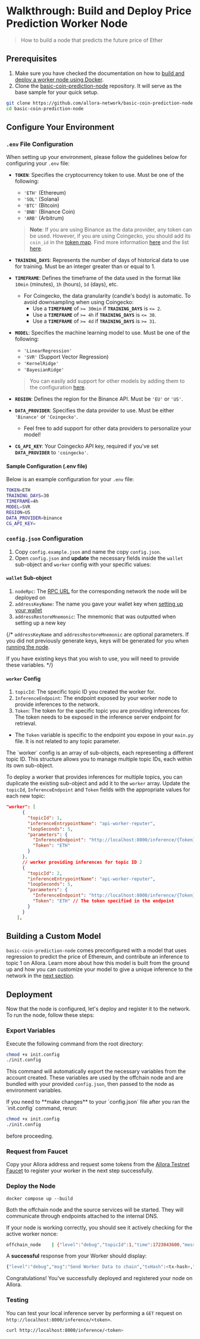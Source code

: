 
# Walkthrough: Build and Deploy Price Prediction Worker Node

> How to build a node that predicts the future price of Ether

## Prerequisites 

1. Make sure you have checked the documentation on how to [build and deploy a worker node using Docker](/devs/workers/deploy-worker/using-docker).
2. Clone the [basic-coin-prediction-node](https://github.com/allora-network/basic-coin-prediction-node) repository. It will serve as the base sample for your quick setup.

```bash
git clone https://github.com/allora-network/basic-coin-prediction-node
cd basic-coin-prediction-node
```

## Configure Your Environment

### `.env` File Configuration

When setting up your environment, please follow the guidelines below for configuring your `.env` file:

- **`TOKEN`**: Specifies the cryptocurrency token to use. Must be one of the following:
  - `'ETH'` (Ethereum)
  - `'SOL'` (Solana)
  - `'BTC'` (Bitcoin)
  - `'BNB'` (Binance Coin)
  - `'ARB'` (Arbitrum)
  
  > **Note**: If you are using Binance as the data provider, any token can be used. However, if you are using Coingecko, you should add its `coin_id` in the [token map](https://github.com/allora-network/basic-coin-prediction-node/blob/70cf49d0a2317769d883ae882c146efbb915f5c0/updater.py#L107). Find more information [here](https://docs.coingecko.com/reference/simple-price) and the list [here](https://docs.google.com/spreadsheets/d/1wTTuxXt8n9q7C4NDXqQpI3wpKu1_5bGVmP9Xz0XGSyU/edit?gid=0#gid=0).

- **`TRAINING_DAYS`**: Represents the number of days of historical data to use for training. Must be an integer greater than or equal to 1.

- **`TIMEFRAME`**: Defines the timeframe of the data used in the format like `10min` (minutes), `1h` (hours), `1d` (days), etc.
  
  - For Coingecko, the data granularity (candle's body) is automatic. To avoid downsampling when using Coingecko:
    - Use a **`TIMEFRAME`** of `>= 30min` if **`TRAINING_DAYS`** is `<= 2`.
    - Use a **`TIMEFRAME`** of `>= 4h` if **`TRAINING_DAYS`** is `<= 30`.
    - Use a **`TIMEFRAME`** of `>= 4d` if **`TRAINING_DAYS`** is `>= 31`.

- **`MODEL`**: Specifies the machine learning model to use. Must be one of the following:
  - `'LinearRegression'`
  - `'SVR'` (Support Vector Regression)
  - `'KernelRidge'`
  - `'BayesianRidge'`
  
  > You can easily add support for other models by adding them to the configuration [here](https://github.com/allora-network/basic-coin-prediction-node/blob/main/model.py#L133).

- **`REGION`**: Defines the region for the Binance API. Must be `'EU'` or `'US'`.

- **`DATA_PROVIDER`**: Specifies the data provider to use. Must be either `'Binance'` or `'Coingecko'`.
  
  - Feel free to add support for other data providers to personalize your model!

- **`CG_API_KEY`**: Your Coingecko API key, required if you've set **`DATA_PROVIDER`** to `'coingecko'`.

#### Sample Configuration (.env file)

Below is an example configuration for your `.env` file:

```bash
TOKEN=ETH
TRAINING_DAYS=30
TIMEFRAME=4h
MODEL=SVR
REGION=US
DATA_PROVIDER=binance
CG_API_KEY=
```

### `config.json` Configuration

1. Copy `config.example.json` and name the copy `config.json`.
2. Open `config.json` and **update** the necessary fields inside the `wallet` sub-object and `worker` config with your specific values:

#### `wallet` Sub-object

1. `nodeRpc`: The [RPC URL](/devs/get-started/setup-wallet#rpc-url-and-chain-id) for the corresponding network the node will be deployed on
2. `addressKeyName`: The name you gave your wallet key when [setting up your wallet](/devs/get-started/setup-wallet)
3. `addressRestoreMnemonic`: The mnemonic that was outputted when setting up a new key

{/* <Callout type="info">
`addressKeyName` and `addressRestoreMnemonic` are optional parameters. If you did not previously generate keys, keys will be generated for you when [running the node](/devs/workers/deploy-worker/using-docker#generate-keys-and-export-variables).

If you have existing keys that you wish to use, you will need to provide these variables.
</Callout> */}

#### `worker` Config

1. `topicId`: The specific topic ID you created the worker for. 
2. `InferenceEndpoint`: The endpoint exposed by your worker node to provide inferences to the network.
3. `Token`: The token for the specific topic you are providing inferences for. The token needs to be exposed in the inference server endpoint for retrieval.
  - The `Token` variable is specific to the endpoint you expose in your `main.py` file. It is not related to any topic parameter.

<Callout type="warning">
The `worker` config is an array of sub-objects, each representing a different topic ID. This structure allows you to manage multiple topic IDs, each within its own sub-object.

To deploy a worker that provides inferences for multiple topics, you can duplicate the existing sub-object and add it to the `worker` array. Update the `topicId`, `InferenceEndpoint` and `Token` fields with the appropriate values for each new topic:
```json
"worker": [
      {
        "topicId": 1,
        "inferenceEntrypointName": "api-worker-reputer",
        "loopSeconds": 5,
        "parameters": {
          "InferenceEndpoint": "http://localhost:8000/inference/{Token}",
          "Token": "ETH"
        }
      },
      // worker providing inferences for topic ID 2
      {
        "topicId": 2, 
        "inferenceEntrypointName": "api-worker-reputer",
        "loopSeconds": 5,
        "parameters": {
          "InferenceEndpoint": "http://localhost:8000/inference/{Token}", // the specific endpoint providing inferences
          "Token": "ETH" // The token specified in the endpoint
        }
      }
    ],
```
</Callout>

## Building a Custom Model

`basic-coin-prediction-node` comes preconfigured with a model that uses regression to predict the price of Ethereum, and contribute an inference to topic 1 on Allora. Learn more about how this model is built from the ground up and how you can customize your model to give a unique inference to the network in the [next section](/devs/workers/walkthroughs/walkthrough-price-prediction-worker/modelpy).

## Deployment

Now that the node is configured, let's deploy and register it to the network. To run the node, follow these steps:

### Export Variables

Execute the following command from the root directory:

```sh
chmod +x init.config
./init.config 
```

This command will automatically export the necessary variables from the account created. These variables are used by the offchain node and are bundled with your provided `config.json`, then passed to the node as environment variables.

<Callout>
If you need to **make changes** to your `config.json` file after you ran the `init.config` command, rerun:

```sh
chmod +x init.config
./init.config 
```

before proceeding.

</Callout>

### Request from Faucet

Copy your Allora address and request some tokens from the [Allora Testnet Faucet](https://faucet.testnet.allora.network/) to register your worker in the next step successfully.

### Deploy the Node

```
docker compose up --build
```

Both the offchain node and the source services will be started. They will communicate through endpoints attached to the internal DNS.

If your node is working correctly, you should see it actively checking for the active worker nonce:

```bash
offchain_node    | {"level":"debug","topicId":1,"time":1723043600,"message":"Checking for latest open worker nonce on topic"}
```

A **successful** response from your Worker should display:

```bash
{"level":"debug","msg":"Send Worker Data to chain","txHash":<tx-hash>,"time":<timestamp>,"message":"Success"}
```

Congratulations! You've successfully deployed and registered your node on Allora.

### Testing

You can test your local inference server by performing a `GET` request on `http://localhost:8000/inference/<token>`.

```bash
curl http://localhost:8000/inference/<token>
```

